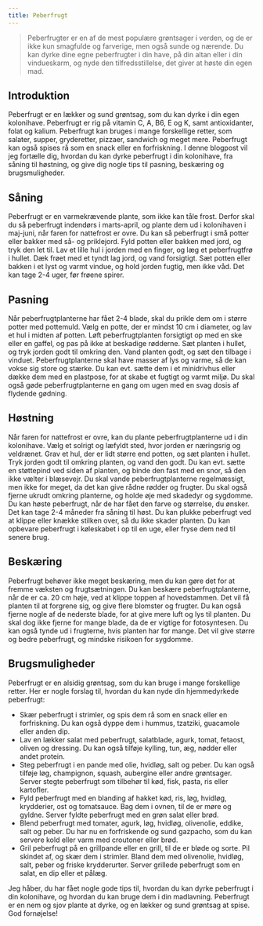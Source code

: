 ```yaml
---
title: Peberfrugt
---
```


> Peberfrugter er en af de mest populære grøntsager i verden, og de er ikke kun smagfulde og farverige, men også sunde og nærende. Du kan dyrke dine egne peberfrugter i din have, på din altan eller i din vindueskarm, og nyde den tilfredsstillelse, det giver at høste din egen mad.

## Introduktion

Peberfrugt er en lækker og sund grøntsag, som du kan dyrke i din egen kolonihave. Peberfrugt er rig på vitamin C, A, B6, E og K, samt antioxidanter, folat og kalium. Peberfrugt kan bruges i mange forskellige retter, som salater, supper, gryderetter, pizzaer, sandwich og meget mere. Peberfrugt kan også spises rå som en snack eller en forfriskning. I denne blogpost vil jeg fortælle dig, hvordan du kan dyrke peberfrugt i din kolonihave, fra såning til høstning, og give dig nogle tips til pasning, beskæring og brugsmuligheder.

## Såning

Peberfrugt er en varmekrævende plante, som ikke kan tåle frost. Derfor skal du så peberfrugt indendørs i marts-april, og plante dem ud i kolonihaven i maj-juni, når faren for nattefrost er ovre. Du kan så peberfrugt i små potter eller bakker med så- og priklejord. Fyld potten eller bakken med jord, og tryk den let til. Lav et lille hul i jorden med en finger, og læg et peberfrugtfrø i hullet. Dæk frøet med et tyndt lag jord, og vand forsigtigt. Sæt potten eller bakken i et lyst og varmt vindue, og hold jorden fugtig, men ikke våd. Det kan tage 2-4 uger, før frøene spirer.

## Pasning

Når peberfrugtplanterne har fået 2-4 blade, skal du prikle dem om i større potter med pottemuld. Vælg en potte, der er mindst 10 cm i diameter, og lav et hul i midten af potten. Løft peberfrugtplanten forsigtigt op med en ske eller en gaffel, og pas på ikke at beskadige rødderne. Sæt planten i hullet, og tryk jorden godt til omkring den. Vand planten godt, og sæt den tilbage i vinduet. Peberfrugtplanterne skal have masser af lys og varme, så de kan vokse sig store og stærke. Du kan evt. sætte dem i et minidrivhus eller dække dem med en plastpose, for at skabe et fugtigt og varmt miljø. Du skal også gøde peberfrugtplanterne en gang om ugen med en svag dosis af flydende gødning.

## Høstning

Når faren for nattefrost er ovre, kan du plante peberfrugtplanterne ud i din kolonihave. Vælg et solrigt og læfyldt sted, hvor jorden er næringsrig og veldrænet. Grav et hul, der er lidt større end potten, og sæt planten i hullet. Tryk jorden godt til omkring planten, og vand den godt. Du kan evt. sætte en støttepind ved siden af planten, og binde den fast med en snor, så den ikke vælter i blæsevejr. Du skal vande peberfrugtplanterne regelmæssigt, men ikke for meget, da det kan give rådne rødder og frugter. Du skal også fjerne ukrudt omkring planterne, og holde øje med skadedyr og sygdomme. Du kan høste peberfrugt, når de har fået den farve og størrelse, du ønsker. Det kan tage 2-4 måneder fra såning til høst. Du kan plukke peberfrugt ved at klippe eller knække stilken over, så du ikke skader planten. Du kan opbevare peberfrugt i køleskabet i op til en uge, eller fryse dem ned til senere brug.

## Beskæring

Peberfrugt behøver ikke meget beskæring, men du kan gøre det for at fremme væksten og frugtsætningen. Du kan beskære peberfrugtplanterne, når de er ca. 20 cm høje, ved at klippe toppen af hovedstammen. Det vil få planten til at forgrene sig, og give flere blomster og frugter. Du kan også fjerne nogle af de nederste blade, for at give mere luft og lys til planten. Du skal dog ikke fjerne for mange blade, da de er vigtige for fotosyntesen. Du kan også tynde ud i frugterne, hvis planten har for mange. Det vil give større og bedre peberfrugt, og mindske risikoen for sygdomme.

## Brugsmuligheder

Peberfrugt er en alsidig grøntsag, som du kan bruge i mange forskellige retter. Her er nogle forslag til, hvordan du kan nyde din hjemmedyrkede peberfrugt:

- Skær peberfrugt i strimler, og spis dem rå som en snack eller en forfriskning. Du kan også dyppe dem i hummus, tzatziki, guacamole eller anden dip.
- Lav en lækker salat med peberfrugt, salatblade, agurk, tomat, fetaost, oliven og dressing. Du kan også tilføje kylling, tun, æg, nødder eller andet protein.
- Steg peberfrugt i en pande med olie, hvidløg, salt og peber. Du kan også tilføje løg, champignon, squash, aubergine eller andre grøntsager. Server stegte peberfrugt som tilbehør til kød, fisk, pasta, ris eller kartofler.
- Fyld peberfrugt med en blanding af hakket kød, ris, løg, hvidløg, krydderier, ost og tomatsauce. Bag dem i ovnen, til de er møre og gyldne. Server fyldte peberfrugt med en grøn salat eller brød.
- Blend peberfrugt med tomater, agurk, løg, hvidløg, olivenolie, eddike, salt og peber. Du har nu en forfriskende og sund gazpacho, som du kan servere kold eller varm med croutoner eller brød.
- Gril peberfrugt på en grillpande eller en grill, til de er bløde og sorte. Pil skindet af, og skær dem i strimler. Bland dem med olivenolie, hvidløg, salt, peber og friske krydderurter. Server grillede peberfrugt som en salat, en dip eller et pålæg.

Jeg håber, du har fået nogle gode tips til, hvordan du kan dyrke peberfrugt i din kolonihave, og hvordan du kan bruge dem i din madlavning. Peberfrugt er en nem og sjov plante at dyrke, og en lækker og sund grøntsag at spise. God fornøjelse!
